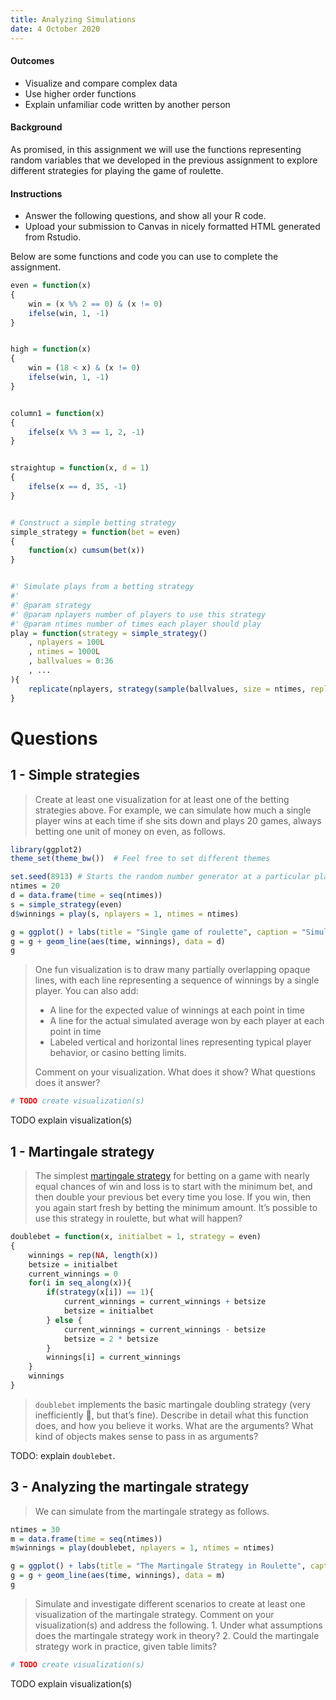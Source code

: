 ```yaml
---
title: Analyzing Simulations
date: 4 October 2020
---
```


#### Outcomes

- Visualize and compare complex data
- Use higher order functions
- Explain unfamiliar code written by another person


#### Background

As promised, in this assignment we will use the functions representing random variables that we developed in the previous assignment to explore different strategies for playing the game of roulette.

#### Instructions

- Answer the following questions, and show all your R code.
- Upload your submission to Canvas in nicely formatted HTML generated from Rstudio.

Below are some functions and code you can use to complete the assignment.

```r
even = function(x)
{
    win = (x %% 2 == 0) & (x != 0)
    ifelse(win, 1, -1)
}


high = function(x)
{
    win = (18 < x) & (x != 0)
    ifelse(win, 1, -1)
}


column1 = function(x)
{
    ifelse(x %% 3 == 1, 2, -1)
}


straightup = function(x, d = 1)
{
    ifelse(x == d, 35, -1)
}


# Construct a simple betting strategy
simple_strategy = function(bet = even)
{
    function(x) cumsum(bet(x))
}


#' Simulate plays from a betting strategy
#'
#' @param strategy
#' @param nplayers number of players to use this strategy
#' @param ntimes number of times each player should play
play = function(strategy = simple_strategy()
    , nplayers = 100L
    , ntimes = 1000L
    , ballvalues = 0:36
    , ...
){
    replicate(nplayers, strategy(sample(ballvalues, size = ntimes, replace = TRUE), ...))
}
```


# Questions

## 1 - Simple strategies

> Create at least one visualization for at least one of the betting strategies above.
> For example, we can simulate how much a single player wins at each time if she sits down and plays 20 games, always betting one unit of money on even, as follows.

```r
library(ggplot2)
theme_set(theme_bw())  # Feel free to set different themes

set.seed(8913) # Starts the random number generator at a particular place, so the graph will look the same for everyone.
ntimes = 20
d = data.frame(time = seq(ntimes))
s = simple_strategy(even)
d$winnings = play(s, nplayers = 1, ntimes = ntimes)

g = ggplot() + labs(title = "Single game of roulette", caption = "Simulated winnings over time for a single roulette player betting one dollar on evens every time.")
g = g + geom_line(aes(time, winnings), data = d)
g
```

> One fun visualization is to draw many partially overlapping opaque lines, with each line representing a sequence of winnings by a single player.
> You can also add:
> 
> - A line for the expected value of winnings at each point in time
> - A line for the actual simulated average won by each player at each point in time
> - Labeled vertical and horizontal lines representing typical player behavior, or casino betting limits.
> 
> Comment on your visualization.
> What does it show?
> What questions does it answer?

```r
# TODO create visualization(s)
```

TODO explain visualization(s)


## 1 - Martingale strategy

> The simplest [martingale strategy](https://en.wikipedia.org/wiki/Martingale_(betting_system)) for betting on a game with nearly equal chances of win and loss is to start with the minimum bet, and then double your previous bet every time you lose.
> If you win, then you again start fresh by betting the minimum amount.
> It's possible to use this strategy in roulette, but what will happen?

```r
doublebet = function(x, initialbet = 1, strategy = even)
{
    winnings = rep(NA, length(x))
    betsize = initialbet
    current_winnings = 0
    for(i in seq_along(x)){
        if(strategy(x[i]) == 1){
            current_winnings = current_winnings + betsize
            betsize = initialbet
        } else {
            current_winnings = current_winnings - betsize
            betsize = 2 * betsize
        }
        winnings[i] = current_winnings
    }
    winnings
}
```

> `doublebet` implements the basic martingale doubling strategy (very inefficiently 😬, but that's fine).
> Describe in detail what this function does, and how you believe it works.
> What are the arguments?
> What kind of objects makes sense to pass in as arguments?

TODO: explain `doublebet`.


## 3 - Analyzing the martingale strategy

> We can simulate from the martingale strategy as follows.

```r
ntimes = 30
m = data.frame(time = seq(ntimes))
m$winnings = play(doublebet, nplayers = 1, ntimes = ntimes)

g = ggplot() + labs(title = "The Martingale Strategy in Roulette", caption = "Simulated winnings over time for a single roulette player following the basic martingale betting strategy.")
g = g + geom_line(aes(time, winnings), data = m)
g
```

> Simulate and investigate different scenarios to create at least one visualization of the martingale strategy.
> Comment on your visualization(s) and address the following.
> 1. Under what assumptions does the martingale strategy work in theory?
> 2. Could the martingale strategy work in practice, given table limits?

```r
# TODO create visualization(s)
```

TODO explain visualization(s)
